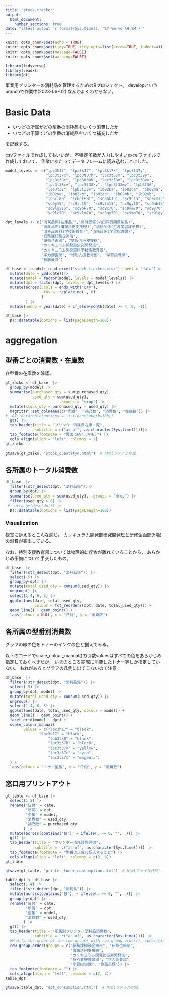 ```yaml
---
title: "stock_tracker"
output:
  html_document:
    number_sections: true
date: "latest output `r format(Sys.time(), '%Y-%m-%d %H:%M')`"
---
```


```r
knitr::opts_chunk$set(echo = TRUE)
knitr::opts_chunk$set(tidy=TRUE, tidy.opts=list(arrow=TRUE, indent=4))
knitr::opts_chunk$set(message=FALSE)
knitr::opts_chunk$set(warning=FALSE)
```

```r
library(tidyverse)
library(readxl)
library(gt)
```


事業用プリンターの消耗品を管理するためのRプロジェクト。
developというbranchで作業中(2023-06-02)
なんかよくわからない。

# Basic Data


- いつどの所属がどの型番の消耗品をいくつ消費したか
- いつどの予算でどの型番の消耗品をいくつ補充したか

を記録する。

csvファイルで作成してもいいが、
不特定多数が入力しやすいexcelファイルで作成しておいて、
作業にあたってデータフレームに読み込むことにした。





```r
model_levels <- c("lpc3h17", "lpc3k17", "lpc3k17k", "lpc3t37y",
                  "lpc3t37c", "lpc3t37k", "lpc3t37m", "lpc3t38y",
                  "lpc3t38c", "lpc3t38k", "lpc3t38m", "lpc3t38yv",
                  "lpc3t38cv", "lpc3t38kv", "lpc3t38mv", "lpb3t30",
                  "lpb3t32", "lpb3t32v", "ib02ka", "ib02ca", "ib02ma",
                  "ib02ya", "ib02kb", "ib02cb", "ib02mb", "ib02yb",
                  "ic6cl80", "ic6cl80l", "sc9bk15", "sc9c15", "sc9vm15",
                  "sc9y15", "sc9lc15", "sc9vlm15", "sc9gy15", "sc9mb15",
                  "sc9lgy15", "sc9bk70", "sc9c70", "sc9vm70", "sc9y70",
                  "sc9lc70", "sc9vlm70", "sc9gy70", "sc9mb70", "sc9lgy70")

dpt_levels <- c("消耗品係(在庫品)","消耗品係(内田洋行期首納品)",
                "消耗品係(情報活用支援班)","消耗品係(生涯学習課予算)",
                "消耗品係(科学技術教育)","消耗品係(学習指導課)",
                "総務課総務企画班",
                "研修企画部", "情報活用支援班",
                "カリキュラム開発部研究開発班",
                "カリキュラム開発部科学技術教育班",
                "学力調査部", "特別支援教育部", "学習指導課",
                "教職員課")

df_base <- readxl::read_excel("stock_tracker.xlsx", sheet = "data")|>
  mutate(date = ymd(date))|>
  mutate(model = factor(model, levels = model_levels)) |> 
  mutate(dpt = factor(dpt, levels = dpt_levels)) |> 
  mutate(across(.cols = ends_with("qty"),
                .fns = ~replace_na(., 0)
                )
         ) |>
  mutate(nendo = year(date) + if_else(month(date) >= 4, 0, -1)) 
```


```r
df_base |> 
  DT::datatable(options = list(pageLength=100))
```

<!--
```r
old_df_base <- readxl::read_excel("stock_tracker.xlsx", sheet = "data_old")|>
  mutate(date = ymd(date))|>
  mutate(model = fct_inorder(model)) |> 
  mutate(across(.cols = ends_with("qty"),
                .fns = ~replace_na(., 0)
                )
         ) |>
  mutate(nendo = year(date) + if_else(month(date) >= 4, 0, -1)) 
```

読み込んだデータフレームを表示。

```r
old_df_base |> 
  DT::datatable(options = list(pageLength=100))
```


-->


\newpage
# aggregation

## 型番ごとの消費数・在庫数

各型番の在庫数を確認。



```r
gt_zaiko <- df_base  |>
  group_by(model) |>
  summarise(purchased_qty = sum(purchased_qty),
            used_qty = sum(used_qty),
                        .groups = "drop") |>
  mutate(stock_qty = purchased_qty - used_qty) |> 
  magrittr::set_colnames(c("型番", "補充数", "消費数", "在庫数")) |> 
#  DT::datatable(options = list(pageLength=100))
  gt() |>
  tab_header(title = "プリンター消耗品在庫一覧",
             subtitle = c("as of", as.character(Sys.time())))|>
  tab_footnote(footnote = "裏面に続く(かも)") |>
  cols_align(align = "left", columns = 1) 
gt_zaiko
```


```r
gtsave(gt_zaiko, "stock_quantityn.html")  # htmlファイル作成
```


<!--
```r
old_df_base  |>
  group_by(model) |>
  summarise(used_qty = sum(used_qty),
            purchased_qty = sum(purchased_qty), .groups = "drop") |>
  mutate(stock_qty = purchased_qty - used_qty) |> 
  DT::datatable(options = list(pageLength=100))
```
\newpage
-->

\newpage
## 各所属のトータル消費数


```r
df_base  |> 
  filter(!str_detect(dpt, "消耗品係"))|> 
  group_by(dpt) |> 
  summarise(used_qty = sum(used_qty), .groups = "drop") |> 
  filter(used_qty > 0) |> 
 #  arrange(desc(dpt)) |>  
  DT::datatable(options = list(pageLength=100))
```

\newpage
### Visualization

視覚に訴えるとこんな感じ。
カリキュラム開発部研究開発班と研修企画部(5階)の消費が突出している。

なお、特別支援教育部については物理的に庁舎が離れていることから、
あらかじめ予備について手交したもの。

```r
df_base  |> 
  filter(!str_detect(dpt, "消耗品係")) |> 
  select(-5) |> 
  group_by(dpt) |> 
  mutate(total_used_qty = cumsum(used_qty)) |>
  ungroup() |>
  select(1:4, 6, 5) |>  
  ggplot(aes(date, total_used_qty, 
             colour = fct_reorder2(dpt, date, total_used_qty))) +
  geom_line() + geom_point() +
  labs(colour = NULL, x = "日付", y = "消費数")
```







\newpage
## 各所属の型番別消費数


グラフの線の色をトナーのインクの色と揃えてみる。
<!--
このほうが直感的にわかりやすい。
色がどぎついから明度・彩度を抑えめにするのは宿題。
色名ではなくて、RGB値もしくはHEXコードを指定すればいい。
-->

以下のコードでscale_colour_manual()の引数valuesはすべての色をあらかじめ指定しておくべきだが、
いまのところ実際に消費したトナー等しか指定していない。
もれがあるとグラフの凡例に出てこないので注意。
```r
df_base  |> 
  filter(!str_detect(dpt, "消耗品係")) |> 
  select(-5) |> 
  group_by(dpt, model) |> 
  mutate(total_used_qty = cumsum(used_qty)) |>
  ungroup() |>
  select(1:4, 6, 5) |>  
  ggplot(aes(date, total_used_qty, colour = model)) +
  geom_line() + geom_point() +
  facet_grid(model ~ dpt) +
  scale_colour_manual(
		values = c("lpc3h17" = "black",
  	           "lpc3k17" = "black",
		           "lpb3t30" = "black",
		           "lpc3t37k" = "black",
		           "lpc3t37y" = "yellow",
		           "lpc3t37c" = "cyan",
		           "lpc3t37m" = "magenta")
  ) +
  labs(colour = "トナー型番", x = "日付", y = "消費数")
```


<!--
\newpage
## 各型番の所属ごと消費数


```r
df_base  |> 
  filter(!str_detect(dpt, "消耗品係"))|> 
  group_by(model, dpt) |> 
  summarise(used_qty = sum(used_qty), .groups = "drop") |> 
  filter(used_qty > 0) |> 
  arrange(model) |>  
  DT::datatable(options = list(pageLength=100))
```

-->

## 窓口用プリントアウト

```r
gt_table <- df_base |> 
  select(1:5) |> 
  rename("日付" = date,
         "所属" = dpt,
         "型番" = model,
         "消費数" = used_qty,
         "補充数" = purchased_qty
        ) |>
  mutate(across(contains("数"), ~ ifelse(. == 0, "", .))) |>
  gt() |>
  tab_header(title = "プリンター消耗品整理簿",
             subtitle =  c("as of", as.character(Sys.time()))) |>
  tab_footnote(footnote = "型番は正確に記入すること") |>
  cols_align(align = "left", columns = c(2, 3)) 
gt_table
```

```r
gtsave(gt_table, "printer_toner_consumption.html")  # htmlファイル作成
```

```r
table_dpt <- df_base |> 
  select(1:4) |> 
  filter(!str_detect(dpt, "消耗品")) |> 
  mutate(across(contains("数"), ~ ifelse(. == 0, "", .))) |>
  group_by(dpt) |> 
  rename("日付" = date,
         "所属" = dpt,
         "型番" = model,
         "消費数" = used_qty,
        ) |>
  gt() |>
  tab_header(title = "所属別プリンター消耗品消費数",
             subtitle =  c("as of", as.character(Sys.time()))) |>
  #Modify the order of the row groups with row_group_order(), specifying the new ordering in groups.
  row_group_order(groups = c("総務課総務企画班", "研修企画部",
                             "情報活用支援班",
                             "カリキュラム開発部研究開発班",
                             "特別支援教育部", "学力調査部",
                             "学習指導課", "教職員課")) |> 
  tab_footnote(footnote = "") |>
  cols_align(align = "left", columns = c(2, 3))
table_dpt
```

```r
gtsave(table_dpt, "dpt_consumption.html")  # htmlファイル作成
```

